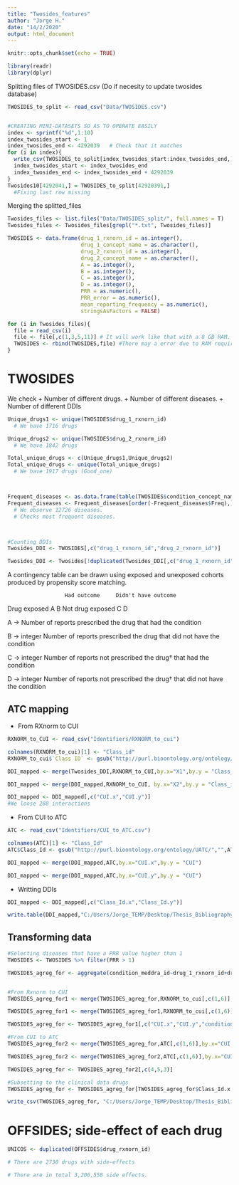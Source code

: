 ---
title: "Twosides_features"
author: "Jorge H."
date: "14/2/2020"
output: html_document
---

```{r setup, include=FALSE}
knitr::opts_chunk$set(echo = TRUE)
```

```{r}
library(readr)
library(dplyr)
```



Splitting files of TWOSIDES.csv (Do if necesity to update twosides database)
```{r}
TWOSIDES_to_split <- read_csv("Data/TWOSIDES.csv")


#CREATING MINI-DATASETS SO AS TO OPERATE EASILY
index <- sprintf("%d",1:10)
index_twosides_start <- 1
index_twosides_end <- 4292039   # Check that it matches
for (i in index){
  write_csv(TWOSIDES_to_split[index_twosides_start:index_twosides_end,],sprintf("Data/TWOSIDES_split/Twosides%s",i))
  index_twosides_start <- index_twosides_end
  index_twosides_end <- index_twosides_end + 4292039
}
Twosides10[4292041,] = TWOSIDES_to_split[42920391,]
  #Fixing last row missing
```



Merging the splitted_files
```{r}
Twosides_files <- list.files("Data/TWOSIDES_split/", full.names = T)
Twosides_files <- Twosides_files[grepl("*.txt", Twosides_files)]

TWOSIDES <- data.frame(drug_1_rxnorn_id = as.integer(),
                       drug_1_concept_name = as.character(),
                       drug_2_rxnorn_id = as.integer(),
                       drug_2_concept_name = as.character(),
                       A = as.integer(),
                       B = as.integer(),
                       C = as.integer(),
                       D = as.integer(),
                       PRR = as.numeric(),
                       PRR_error = as.numeric(),
                       mean_reporting_frequency = as.numeric(),
                       stringsAsFactors = FALSE)

for (i in Twosides_files){
  file = read_csv(i)
  file <- file[,c(1,3,5,11)] # It will work like that with a 8 GB RAM. Adding more may make R to crush.
  TWOSIDES <- rbind(TWOSIDES,file) #There may a error due to RAM requirements. Even with this subset files!
}
```

# TWOSIDES

We check
  + Number of different drugs.
  + Number of different diseases.
  + Number of different DDIs
  
```{r}
Unique_drugs1 <- unique(TWOSIDES$drug_1_rxnorn_id)
  # We have 1716 drugs

Unique_drugs2 <- unique(TWOSIDES$drug_2_rxnorm_id)
  # We have 1842 drugs

Total_unique_drugs <- c(Unique_drugs1,Unique_drugs2)
Total_unique_drugs <- unique(Total_unique_drugs)
  # We have 1917 drugs (Good_one)



Frequent_diseases <- as.data.frame(table(TWOSIDES$condition_concept_name))
Frequent_diseases <- Frequent_diseases[order(-Frequent_diseases$Freq),]
  # We observe 12726 diseases.
  # Checks most frequent diseases.



#Counting DDIs
Twosides_DDI <- TWOSIDES[,c("drug_1_rxnorn_id","drug_2_rxnorn_id")]

Twosides_DDI <- Twosides[!duplicated(Twosides_DDI[,c("drug_1_rxnorn_id","drug_2_rxnorn_id")]),]
```


A contingency table can be drawn using exposed and unexposed cohorts produced by propensity score matching.

                      Had outcome	  Didn't have outcome
Drug exposed	             A	             B
Not drug exposed	         C	             D

A	-> Number of reports prescribed the drug that had the condition

B	-> integer	Number of reports prescribed the drug that did not have the condition

C	-> integer	Number of reports not prescribed the drug† that had the condition

D	-> integer	Number of reports not prescribed the drug† that did not have the condition


## ATC mapping
+ From RXnorm to CUI
```{r}
RXNORM_to_CUI <- read_csv("Identifiers/RXNORM_to_cui")

colnames(RXNORM_to_cui)[1] <- "Class_id"
RXNORM_to_cui$`Class ID` <- gsub("http://purl.bioontology.org/ontology/RXNORM/","",RXNORM_to_cui$`Class ID`)

DDI_mapped <- merge(Twosides_DDI,RXNORM_to_CUI,by.x="X1",by.y = "Class_id")

DDI_mapped <- merge(DDI_mapped,RXNORM_to_CUI, by.x="X2",by.y = "Class_id")

DDI_mapped <- DDI_mapped[,c("CUI.x","CUI.y")]
#We loose 288 interactions
```


+ From CUI to ATC
```{r}
ATC <- read_csv("Identifiers/CUI_to_ATC.csv")

colnames(ATC)[1] <- "Class_Id"
ATC$Class_Id <- gsub("http://purl.bioontology.org/ontology/UATC/","",ATC$Class_Id)

DDI_mapped <- merge(DDI_mapped,ATC,by.x="CUI.x",by.y = "CUI")

DDI_mapped <- merge(DDI_mapped,ATC,by.x="CUI.y",by.y = "CUI")
```

+ Writting DDIs
```{r}
DDI_mapped <- DDI_mapped[,c("Class_Id.x","Class_Id.y")]

write.table(DDI_mapped,"C:/Users/Jorge_TEMP/Desktop/Thesis_Bibliography/DDI_datasets/ATC_treatment/Filtered_datasets/Twosides_to_ATC.txt",sep = "\t",row.names = FALSE, col.names = FALSE)
```

## Transforming data

```{r}
#Selecting diseases that have a PRR value higher than 1
TWOSIDES <- TWOSIDES %>% filter(PRR > 1)

TWOSIDES_agreg_for <- aggregate(condition_meddra_id~drug_1_rxnorn_id+drug_2_rxnorm_id, data = TWOSIDES, paste, collapse = ',')


#From Rxnorm to CUI
TWOSIDES_agreg_for1 <- merge(TWOSIDES_agreg_for,RXNORM_to_cui[,c(1,6)], by.x="drug_1_rxnorn_id",by.y = "Class_id")

TWOSIDES_agreg_for1 <- merge(TWOSIDES_agreg_for1,RXNORM_to_cui[,c(1,6)], by.x="drug_2_rxnorm_id",by.y = "Class_id")

TWOSIDES_agreg_for <- TWOSIDES_agreg_for1[,c("CUI.x","CUI.y","condition_meddra_id")]

#From CUI to ATC
TWOSIDES_agreg_for2 <- merge(TWOSIDES_agreg_for,ATC[,c(1,6)],by.x="CUI.x",by.y = "CUI")

TWOSIDES_agreg_for2 <- merge(TWOSIDES_agreg_for2,ATC[,c(1,6)],by.x="CUI.y",by.y = "CUI")

TWOSIDES_agreg_for <- TWOSIDES_agreg_for2[,c(4,5,3)]

#Subsetting to the clinical data drugs
TWOSIDES_agreg_for <- TWOSIDES_agreg_for[TWOSIDES_agreg_for$Class_Id.x %in% subset_drugs_clinical_data$PRIM_ATC & TWOSIDES_agreg_for$Class_Id.y %in% subset_drugs_clinical_data$PRIM_ATC,]

write_csv(TWOSIDES_agreg_for, "C:/Users/Jorge_TEMP/Desktop/Thesis_Bibliography/DDI_datasets/Analysis/Features/Side_effects/DDI_twosides_side_effect.txt")
```






# OFFSIDES; side-effect of each drug
```{r}
UNICOS <- duplicated(OFFSIDES$drug_rxnorn_id)

# There are 2730 drugs with side-effects

# There are in total 3,206,558 side effects.
```